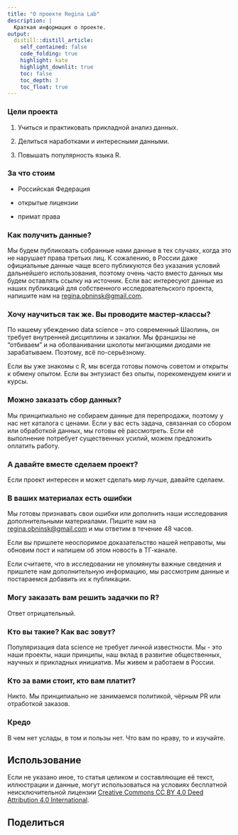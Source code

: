 ```yaml
---
title: "О проекте Regina Lab"
description: |
  Краткая информация о проекте.  
output:
  distill::distill_article:
    self_contained: false
    code_folding: true
    highlight: kate
    highlight_downlit: true
    toc: false
    toc_depth: 3
    toc_float: true
---
```


### Цели проекта{#purpose}

1. Учиться и практиковать прикладной анализ данных. 

2. Делиться наработками и интересными данными. 

3. Повышать популярность языка R.


### За что стоим

* Российская Федерация

* открытые лицензии

* примат права

### Как получить данные?{#data}

Мы будем публиковать собранные нами данные в тех случаях, когда это не нарушает права третьих лиц. К сожалению, в России даже официальные данные чаще всего публикуются без указания условий дальнейшего использования, поэтому очень часто вместо данных мы будем оставлять ссылку на источник. Если вас интересуют данные из наших публикаций для собственного исследовательского проекта, напишите нам на [regina.obninsk@gmail.com](mailto:regina.obninsk@gmail.com).

### Хочу научиться так же. Вы проводите мастер-классы?{#teach} 

По нашему убеждению data science -- это современный Шаолинь, он требует внутренней дисциплины и закалки. Мы франшизы не "отбиваем" и на оболванивании школоты мигающими диодами не зарабатываем. Поэтому, всё по-серьёзному.

Если вы уже знакомы с R, мы всегда готовы помочь советом и открыты к обмену опытом. Если вы энтузиаст без опыты, порекомендуем книги и курсы.

### Можно заказать сбор данных? {#assist}

Мы принципиально не собираем данные для перепродажи, поэтому у нас нет каталога с ценами. Если у вас есть задача, связанная со сбором или обработкой данных, мы готовы её рассмотреть. Если её выполнение потребует существенных усилий, можем предложить оплатить работу.

### А давайте вместе сделаем проект? {#together}

Если проект интересен и может сделать мир лучше, давайте сделаем.

### В ваших материалах есть ошибки {#feedback}

Мы готовы признавать свои ошибки или дополнить наши исследования дополнительными материалами. Пишите нам на [regina.obninsk@gmail.com](mailto:regina.obninsk@gmail.com) и мы ответим в течение 48 часов. 

Если вы пришлете неоспоримое доказательство нашей неправоты, мы обновим пост и напишем об этом новость в ТГ-канале. 

Если считаете, что в исследовании не упомянуты важные сведения и пришлете нам дополнительную информацию, мы рассмотрим данные и постараемся добавить их к публикации. 

### Могу заказать вам решить задачки по R? {#noway}

Ответ отрицательный.

### Кто вы такие? Как вас зовут? {#who}

Популяризация data science не требует личной известности. Мы - это наши проекты, наши принципы, наш вклад в развитие общественных, научных и прикладных инициатив. Мы живем и работаем в России.

### Кто за вами стоит, кто вам платит? {#coi}

Никто. Мы принципиально не занимаемся политикой, чёрным PR или отработкой заказов.

### Кредо{#credo}

В чем нет услады, в том и пользы нет. Что вам по нраву, то и изучайте. 

## Использование {.appendix}

Если не указано иное, то статья целиком и составляющие её текст, иллюстрации и данные, могут использоваться на условиях бесплатной неисключительной лицензии [Creative Commons CC BY 4.0 Deed Attribution 4.0 International](https://creativecommons.org/licenses/by/4.0/deed.ru).

## Поделиться {.appendix}

<!-- AddToAny BEGIN -->
<div class="a2a_kit a2a_kit_size_32 a2a_default_style" data-a2a-icon-color="unset">
<a class="a2a_button_telegram"></a>
<a class="a2a_button_vk"></a>
<a class="a2a_button_odnoklassniki"></a>
<a class="a2a_button_email"></a>
<a class="a2a_button_livejournal"></a>
<a class="a2a_button_mastodon"></a>
<a class="a2a_button_x"></a>
<a class="a2a_button_wechat"></a>
<a class="a2a_button_whatsapp"></a>
<a class="a2a_button_facebook_messenger"></a>
<a class="a2a_button_viber"></a>
</div>
<script async src="https://static.addtoany.com/menu/page.js"></script>
<!-- AddToAny END -->
